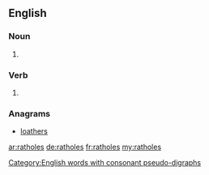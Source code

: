 ==English==

===Noun===
{{head|en|noun plural form}}

# {{plural of|rathole|lang=en}}

===Verb===
{{head|en|verb form}}

# {{en-third-person singular of|rathole}}

===Anagrams===
* [[loathers#English|loathers]]

[[Category:English words with consonant pseudo-digraphs]]

[[ar:ratholes]]
[[de:ratholes]]
[[fr:ratholes]]
[[my:ratholes]]